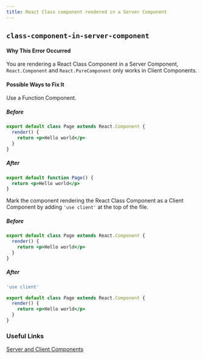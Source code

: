 ```yaml
---
title: React Class component rendered in a Server Component
---
```


## `class-component-in-server-component`

#### Why This Error Occurred

You are rendering a React Class Component in a Server Component, `React.Component` and `React.PureComponent` only works in Client Components.

#### Possible Ways to Fix It

Use a Function Component.

##### Before

```jsx filename="app/page.js"
export default class Page extends React.Component {
  render() {
    return <p>Hello world</p>
  }
}
```

##### After

```jsx filename="app/page.js"
export default function Page() {
  return <p>Hello world</p>
}
```

Mark the component rendering the React Class Component as a Client Component by adding `'use client'` at the top of the file.

##### Before

```jsx filename="app/page.js"
export default class Page extends React.Component {
  render() {
    return <p>Hello world</p>
  }
}
```

##### After

```jsx filename="app/page.js"
'use client'

export default class Page extends React.Component {
  render() {
    return <p>Hello world</p>
  }
}
```

### Useful Links

[Server and Client Components](https://beta.nextjs.org/docs/rendering/server-and-client-components)

